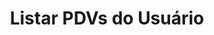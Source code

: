 ---
title: "Listar PDVs do Usuário"
api: "GET https://regis.app.byefive.com.br/rest/users/{id}/pdvs"
description: "Lista os PDVs associados ao usuário"
---
